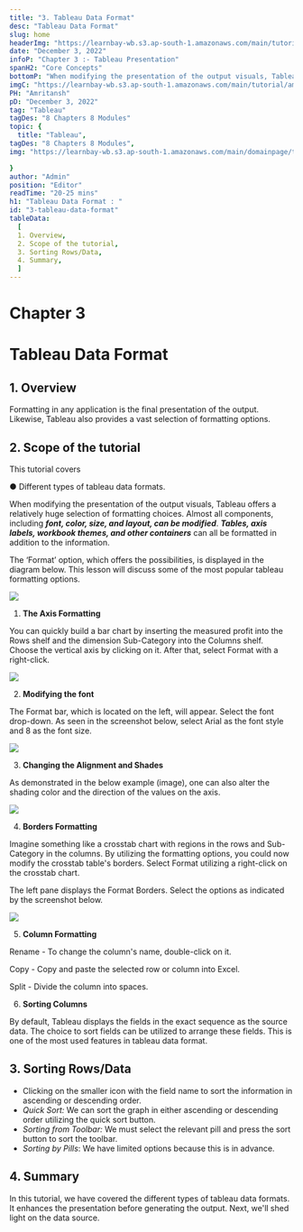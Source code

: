 ```yaml
---
title: "3. Tableau Data Format"
desc: "Tableau Data Format"
slug: home
headerImg: "https://learnbay-wb.s3.ap-south-1.amazonaws.com/main/tutorial/Tableau+Header.png"
date: "December 3, 2022"
infoP: "Chapter 3 :- Tableau Presentation"
spanH2: "Core Concepts"
bottomP: "When modifying the presentation of the output visuals, Tableau offers a relatively huge selection of formatting choices. Almost all components, including font, color, size, and layout, can be modified."
imgC: "https://learnbay-wb.s3.ap-south-1.amazonaws.com/main/tutorial/amritansh.png"
PH: "Amritansh"
pD: "December 3, 2022"
tag: "Tableau"
tagDes: "8 Chapters 8 Modules"
topic: {
  title: "Tableau",
tagDes: "8 Chapters 8 Modules",
img: "https://learnbay-wb.s3.ap-south-1.amazonaws.com/main/domainpage/tableau_logo.png"

}
author: "Admin"
position: "Editor"
readTime: "20-25 mins"
h1: "Tableau Data Format : "
id: "3-tableau-data-format"
tableData:
  [
  1. Overview, 
  2. Scope of the tutorial,  
  3. Sorting Rows/Data,  
  4. Summary,  
  ]
---
```



# Chapter 3


# Tableau Data Format

 


## 1. Overview

Formatting in any application is the final presentation of the output. Likewise, Tableau also provides a vast selection of formatting options.


## 2. Scope of the tutorial

This tutorial covers


●  Different types of tableau data formats.

 

When modifying the presentation of the output visuals, Tableau offers a relatively huge selection of formatting choices. Almost all components, including **_font, color, size, and layout, can be modified_**. **_Tables, axis labels, workbook themes, and other containers_** can all be formatted in addition to the information.

 

The ‘Format’ option, which offers the possibilities, is displayed in the diagram below. This lesson will discuss some of the most popular tableau formatting options.


 <img src="https://learnbay-wb.s3.ap-south-1.amazonaws.com/main/tutorial/tableau/TF+-+1.PNG"></img>




1. **The Axis Formatting**

You can quickly build a bar chart by inserting the measured profit into the Rows shelf and the dimension Sub-Category into the Columns shelf. Choose the vertical axis by clicking on it. After that, select Format with a right-click.


 <img src="https://learnbay-wb.s3.ap-south-1.amazonaws.com/main/tutorial/tableau/TF+-+2.PNG"></img>




2. **Modifying the font**

The Format bar, which is located on the left, will appear. Select the font drop-down. As seen in the screenshot below, select Arial as the font style and 8 as the font size.


 <img src="https://learnbay-wb.s3.ap-south-1.amazonaws.com/main/tutorial/tableau/TF+-+3.PNG"></img>




3. **Changing the Alignment and Shades**

As demonstrated in the below example (image), one can also alter the shading color and the direction of the values on the axis.


 <img src="https://learnbay-wb.s3.ap-south-1.amazonaws.com/main/tutorial/tableau/TF+-+4.PNG"></img>




4. **Borders Formatting**

Imagine something like a crosstab chart with regions in the rows and Sub-Category in the columns. By utilizing the formatting options, you could now modify the crosstab table's borders. Select Format utilizing a right-click on the crosstab chart.

The left pane displays the Format Borders. Select the options as indicated by the screenshot below.


 <img src="https://learnbay-wb.s3.ap-south-1.amazonaws.com/main/tutorial/tableau/TF+-+5.PNG"></img>




5. **Column Formatting**

Rename - To change the column's name, double-click on it.

Copy - Copy and paste the selected row or column into Excel.

Split - Divide the column into spaces.



6. **Sorting Columns**

By default, Tableau displays the fields in the exact sequence as the source data. The choice to sort fields can be utilized to arrange these fields. This is one of the most used features in tableau data format. 


## 3. Sorting Rows/Data



* Clicking on the smaller icon with the field name to sort the information in ascending or descending order.
* _Quick Sort:_ We can sort the graph in either ascending or descending order utilizing the quick sort button.
* _Sorting from Toolbar:_ We must select the relevant pill and press the sort button to sort the toolbar.
* _Sorting by Pills_: We have limited options because this is in advance.

 


## 4. Summary

In this tutorial, we have covered the different types of tableau data formats. It enhances the presentation before generating the output. Next, we'll shed light on the data source.
